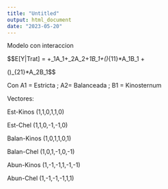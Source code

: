 ```yaml
---
title: "Untitled"
output: html_document
date: "2023-05-20"
---
```

Modelo con interaccion

$$E[Y|Trat] = \mu+\alpha_1A_1+\alpha_2A_2+\beta_1B_1+(\alpha\beta)_{11}*A_1B_1 +

(\alpha\beta)_{21}*A_2B_1$$
 
Con A1 = Estricta ; A2= Balanceada ; B1 = Kinosternum

Vectores:

Est-Kinos (1,1,0,1,1,0)

Est-Chel (1,1,0,-1,-1,0) 

Balan-Kinos (1,0,1,1,0,1) 

Balan-Chel (1,0,1,-1,0,-1) 

Abun-Kinos (1,-1,-1,1,-1,-1) 

Abun-Chel (1,-1,-1,-1,1,1)
